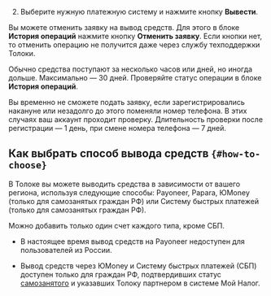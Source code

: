 2. Выберите нужную платежную систему и нажмите кнопку **Вывести**.

Вы можете отменить заявку на вывод средств. Для этого в блоке **История операций** нажмите кнопку **Отменить заявку**. Если кнопки нет, то отменить операцию не получится даже через службу техподдержки Толоки.

Обычно средства поступают за несколько часов или дней, но иногда дольше. Максимально — 30 дней. Проверяйте статус операции в блоке **История операций**.

<Note mode="restriction" title="Внимание">

Вы временно не сможете подать заявку, если зарегистрировались накануне или незадолго до этого поменяли номер телефона. В этих случаях ваш аккаунт проходит проверку. Длительность проверки после регистрации — 1 день, при смене номера телефона — 7 дней.

</Note>

## Как выбрать способ вывода средств `{#how-to-choose}`

В Толоке вы можете выводить средства в зависимости от вашего региона, используя следующие способы: Payoneer, Papara, ЮMoney (только для самозанятых граждан РФ) или Систему быстрых платежей (только для самозанятых граждан РФ).

Можно добавить только один счет каждого типа, кроме СБП.

<Note mode="restriction" title="Внимание">

- В настоящее время вывод средств на Payoneer недоступен для пользователей из России.

- Вывод средств через ЮMoney и Систему быстрых платежей (СБП) доступен только для граждан РФ, подтвердивших статус [самозанятого](../../self-employed/about) и указавших Толоку партнером в системе Мой Налог.

</Note>
